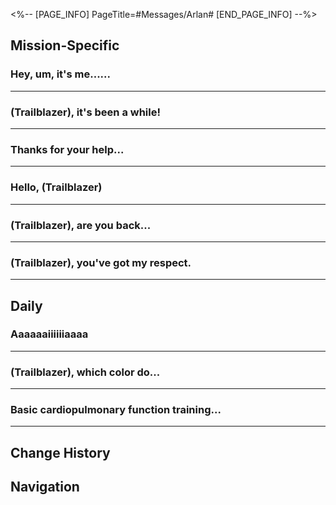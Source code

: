 <%-- [PAGE_INFO]
PageTitle=#Messages/Arlan#
[END_PAGE_INFO] --%>
{{Messages Infobox
|id        = 1008
|image     = Character Arlan Icon.png
|type      = Character
|sender    = Arlan
|signature = Peppy's emergency contact
|faction   = Herta Space Station
}}

==Mission-Specific==
===Hey, um, it's me......===
{{Messages
|start_condition = 
|text =
:'''Arlan:''' Hey, um, it's me... I got your number without asking
:'''Arlan:''' Are you still at the space station?
:{Choice} Of course, we haven't said farewell yet
::'''(Trailblazer):''' Of course, we haven't said farewell yet
:{Choice} I'm already on the Express to travel among the stars
::'''(Trailblazer):''' I'm already on the Express to travel among the stars
:{Choice} Depends on what you need...
::'''(Trailblazer):''' That depends on what it is that you need my help with...
:'''Arlan:''' The station is launching a program called "Project Revival." If you have time, I'd like to ask for some help
:'''Arlan:''' Uh oh, my phone's credits for this month are running out... This is the last message. Come! I'll be waiting.
;{Accepted Mission: Road to Revival}
}}
----

===(Trailblazer), it's been a while!===
{{Messages
|start_condition = 
|text =
:'''Arlan:''' (Trailblazer), it's been a while!
:'''Arlan:''' Recently, a videotape was reported to have been stolen, but the elderly researcher from the Department of Insight, who is in charge of it, is a bit... stubborn. She insists that the footage contains sensitive material and refuses to let the Security Department get involved to conduct any investigation
:'''Arlan:''' You left a good impression on the old heads of the department and have quite a positive reputation among the elderly here. If you go to investigate, I'm sure the seniors will cooperate
:{Choice} Sure. Caring for the elderly and the young is my passion
::'''(Trailblazer):''' Sure. Caring for the elderly and the young is my passion
:{Choice} How did I ever become the go-to {{MC|m=guy|f=gal}} for the elderly...
::'''(Trailblazer):''' How did I ever become the go-to {{MC|m=guy|f=gal}} for the elderly...
:'''Arlan:''' Nice. I knew I could count on you. The old lady's name is Esther. You can find her in the master control zone. I'm right now busy taming this Wubbaboo at the moment. So, talk to you later!
:{Choice} The first sentence... Are you being sarcastic?
:'''(Trailblazer):''' The first sentence... Are you being sarcastic?
:{Choice} I won't go until you reply
::'''(Trailblazer):''' I won't go until you reply
:{Choice} When will you reply!?
::'''(Trailblazer):''' When will you reply!?
:{Choice} I'll get mad if you don't reply
::'''(Trailblazer):''' I'll get mad if you don't reply
;{Accepted Mission: Guide Paradox}
}}
----

===Thanks for your help...===
{{Messages
|start_condition = 
|text =
:'''Arlan:''' Thanks for your help in uncovering the conspirator, I would like to thank you on behalf of Asta. Leave the rest to me
:{Choice} Herta didn't punish Asta, did she?
::'''(Trailblazer):''' Herta didn't punish Asta, did she?
::'''Arlan:''' You really don't understand Madam Herta, do you? She couldn't care less about trivial matters like this
:{Choice} Is it true that Asta bought all those things with her own money?
::'''(Trailblazer):''' Is it true that Asta bought all those things with her own money?
::'''Arlan:''' So you really don't know...
:'''Arlan:''' This space station may be Madam Herta's property, but she didn't pay a single credit for its construction
:'''Arlan:''' Miss Asta's family has ties to the IPC, so saying she's... "wealthy" would be an understatement. Most of the facilities in the space station were essentially funded by her...
:'''Arlan:''' So the cost of those things she purchased... was practically nothing for her, really
:{Choice} What exactly is the Interastral Peace Corporation?
::'''(Trailblazer):''' What exactly is the Interastral Peace Corporation?
::'''Arlan:''' Ahh... You can just think of them as the cosmos's wealthiest organization
:{Choice} Is it too late to cozy up with Miss Asta now?
::'''(Trailblazer):''' Is it too late to cozy up with Miss Asta now?
::'''Arlan:''' ...Please don't joke about that. I'll take it seriously
::'''Arlan:''' [[undefined|80px|...]]
:{Choice} Have you decided on what to do with Richard?
::'''(Trailblazer):''' Have you decided on what to do with Richard?
::'''Arlan:''' ...I don't think you want to know the details
:'''Arlan:''' In any case, I have to thank you for helping Miss Asta with this incident
}}
----

===Hello, (Trailblazer)===
{{Messages
|start_condition = 
|text =
:'''Arlan:''' Hello, (Trailblazer)
:'''Arlan:''' Do you have some time? I still haven't thanked you for helping me when we first met
:{Choice} First met... When was that?
::'''(Trailblazer):''' First met... What do you mean?
::'''Arlan:''' You found me wounded in the monitoring room and took me somewhere safe
::'''Arlan:''' Thank you... If it weren't for you, I wouldn't have lasted much longer
:{Choice} You're being too polite
::'''(Trailblazer):''' You're being too polite. It was nothing
::'''Arlan:''' I wouldn't have lasted much longer if you hadn't found me
::'''Arlan:''' Thank you for finding me in the monitoring room and taking me somewhere safe
:{Choice} Shouldn't you be thanking Dan Heng?
::'''(Trailblazer):''' You should thank Dan Heng. He was the one who found you
::'''Arlan:''' Both of you saved my life. I wouldn't have lasted much longer
::'''Arlan:''' Thank you for finding me and taking me somewhere safe
:'''Arlan:''' Do you have time to come to the base zone? I have a gift I want to give you
:{Choice} I'll be right over
::'''(Trailblazer):''' Sure. I'll be right over
:{Choice} You're being too polite
::'''(Trailblazer):''' A gift? Now I feel awkward
::'''Arlan:''' Don't worry. It's not anything expensive
:{Choice} Can you mail it?
::'''(Trailblazer):''' Can you mail it to me?
::'''Arlan:''' I want to give it to you face-to-face. That's more formal
:'''Arlan:''' I'll wait for you
;{Accepted Mission: Punklorde Mentality}
}}
----

===(Trailblazer), are you back...===
{{Messages
|start_condition = 
|text =
:'''Arlan:''' (Trailblazer), are you back at the space station?
:{Choice} Nope
::'''(Trailblazer):''' I'm not there at the moment. What's the matter? Did something happen?
:{Choice} Just got back
::'''(Trailblazer):''' You're really impressive as the head of the Security Department. I've just got back, and you already know about this stuff.
:'''Arlan:''' I need a favor from you. There are a lot of critters at the space station.
:'''Arlan:''' Um, it's too complicated to explain over text. Let's meet up.
;{Accepted Mission: Virtual Scentventure (Adventure Mission)}
}}
----

===(Trailblazer), you've got my respect.===
{{Messages
|start_condition = 
|text =
:'''Arlan:''' (Trailblazer), you've got my respect.
:'''Arlan:''' A guy from the Maintenance Department just told me the terminal nearly went kaput. The data collected has reached the threshold, according to the researchers from the Department of Ecology.
:'''Arlan:''' I feel so bad for always troubling you with the space station's issues
:{Choice} No worries, Arlan!
::'''(Trailblazer):''' We're good buddies. There's no need to stand on ceremony with me. Don't you think so, Arlan?
::'''Arlan:''' We're close, and that's all the more reason that I feel bad for bothering you with my problems...
:{Choice} I'm glad to help.
::'''(Trailblazer):''' In a sense, the space station is my second home. I'm glad to help, and you're welcome.
::'''Arlan:''' I'm so lucky to be your friend. Kind people like you are a rare find.
:'''Arlan:''' I really appreciate what you did. If there's a chance, I hope I'll be able to help you with something too.
}}
----

==Daily==
===Aaaaaaiiiiiiaaaa===
{{Messages|text=
:'''Arlan:''' Aaaaaaiiiiiiaaaa
:{Choice} ?
:'''(Trailblazer):''' [[File:Sticker PPG 07 Pom-Pom 07.png|80px|&lbrack;Confused&rbrack;]]
:'''Arlan:''' A
:'''Arlan:''' Aiiiiiiiiii
:'''Arlan:''' Aaaaaiiiiiiiiaaaaaa
:{Choice} This is terrifying, bro
::'''(Trailblazer):''' This is terrifying, bro
:{Choice} Say something, bro
::'''(Trailblazer):''' Say something, bro
:{Choice} Aaaaaaa
::'''(Trailblazer):''' Aaaaaaa
:'''Arlan:''' A
:'''Arlan:''' I'm so sorry
:'''Arlan:''' Peppy just sat on my phone...
:{Choice} So the one texting me now is...
::'''(Trailblazer):''' So the one texting me now is...
::'''Arlan:''' It's me
::'''Arlan:''' Me. Arlan.
::'''Arlan:''' Sorry, I wanted to take a selfie to prove it, but Peppy blocked the camera...
::{Choice} ?
::'''(Trailblazer):''' So it's not Peppy taking a selfie?
::'''(Trailblazer):''' [[File:Sticker PPG 07 Pom-Pom 08.png|80px|&lbrack;Shocked&rbrack;]]
:{Choice} Can Peppy unlock a phone
::'''(Trailblazer):''' Can Peppy unlock a phone
::'''Arlan:''' I don't know why, but seems like Peppy can
::'''Arlan:''' Peppy will probably be able to type after this
::{Choice} ?
::'''(Trailblazer):''' So who is texting me right now?
::'''(Trailblazer):''' [[File:Sticker PPG 07 Pom-Pom 08.png|80px|&lbrack;Shocked&rbrack;]]
:{Choice} Aaaaaaaaaa
::'''(Trailblazer):''' Aaaaaaaaaa
::'''Arlan:''' What happened?
::'''Arlan:''' [[File:Sticker PPG 07 Pom-Pom 07.png|80px|&lbrack;Confused&rbrack;]]
::'''Arlan:''' Oh, this emote. I remember
::'''Arlan:''' Did Pom-Pom from the Express also sit on your phone?
::{Choice} ?
::'''(Trailblazer):''' [[File:Sticker PPG 07 Pom-Pom 08.png|80px|&lbrack;Shocked&rbrack;]]
}}
----

===(Trailblazer), which color do...===
{{Messages|text=
:'''Arlan:''' (Trailblazer), which color do you think suits me better, blue or gray?
:'''Arlan:''' As a friend, please choose based on your first impression!
:{Choice} Blue
::'''(Trailblazer):''' Blue? It's the same color as your uniform
::'''Arlan:''' Hehe, I knew blue suits me
::'''Arlan:''' It seems we have the same fashion sense!
:{Choice} Gray
::'''(Trailblazer):''' Gray? It's a similar shade to your hair
::'''Arlan:''' Gray... could work!
::'''Arlan:''' Since you said gray suits me, I'll buy it and try it out
:{Choice} Are you hacked?
::'''(Trailblazer):''' Send me a selfie to prove that you are not hacked. You are a bit abnormal
::'''Arlan:''' Abnormal? I'm just a little excited
::'''Arlan:''' Forget it! I'll just buy both of them, then I'll know which color suits me better
:'''Arlan:''' I'm going to buy a new pair of training shoes, so I'm asking for your opinion as a friend
:'''Arlan:''' I'll take a picture for you when they arrive
:'''Arlan:''' [[File:Sticker PPG 07 Pom-Pom 06.png|80px|&lbrack;Thumbs Up&rbrack;]]
:{Choice} Give him back the phone
::'''(Trailblazer):''' Give him back the phone
:{Choice} Asta, stop playing around
::'''(Trailblazer):''' Asta, stop playing around
:'''Arlan:''' Eh? You got me. Don't I sound like Arlan?
:'''Arlan:''' He edited the message to you multiple times but didn't send it
:'''Arlan:''' Sorry, Miss Asta just borrowed my phone
:'''Arlan:''' I'm sorry to have bothered you. It won't happen again
:'''Arlan:''' I'll chat with you later. Miss Asta is starting to look for her payment encryption key. I can't let her find it
}}
----

===Basic cardiopulmonary function training...===
{{Messages|text=
:'''Arlan:''' Basic cardiopulmonary function training for newly recruited staff of the Security Department
:'''Arlan:''' 13
:'''Arlan:''' Prepare nutritious tablets and new flavored cans for Peppy
:'''Arlan:''' Remind Miss Asta to prepare outline for tomorrow's meeting
:'''Arlan:''' Don't drink too much coffee
:{Choice} Roger. I'm on it
::'''(Trailblazer):''' Roger. I'm on it
:{Choice} Okay. Go get it done
::'''(Trailblazer):''' Okay. Go get it done
:{Choice} Wrong number?
::'''(Trailblazer):''' Wrong number?
:'''Arlan:''' [[File:Sticker PPG 07 Pom-Pom 08.png|80px|&lbrack;Shocked&rbrack;]]
:'''Arlan:''' Sorry, I accidentally sent you my memos
:'''Arlan:''' Please pretend you didn't see them
:{Choice} Get a notebook
::'''(Trailblazer):''' Maybe you can use a notebook instead? Not as convenient as a phone, but you won't send it to the wrong person
::'''Arlan:''' Thanks for the suggestion. I'll have a look
:{Choice} Texting is expensive
::'''(Trailblazer):''' If you use the message function to make memos, won't you consume a lot of credits every month?
::'''Arlan:''' ...
::'''Arlan:''' You're right
:{Choice} You can keep sending them to me
::'''(Trailblazer):''' Your notes are very interesting. Keep sending them to me
::'''Arlan:''' No. I'll be embarrassed
:'''Arlan:''' I need to take care of a work thing. Let's talk about it next time we meet. Bye!
}}
----

==Change History==
{{Change History|1.0}}

==Navigation==
{{Messages Navbox}}